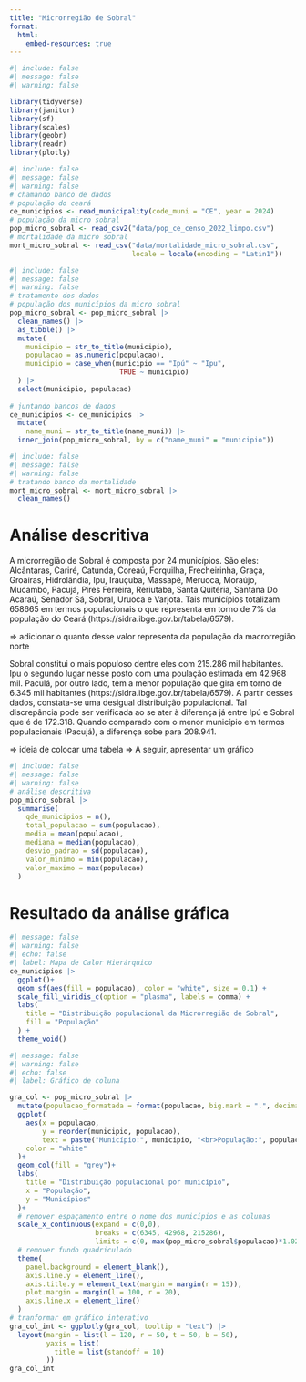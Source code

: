 ```yaml
---
title: "Microrregião de Sobral"
format:
  html:
    embed-resources: true
---
```


```r
#| include: false
#| message: false
#| warning: false

library(tidyverse)
library(janitor)
library(sf)
library(scales)
library(geobr)
library(readr)
library(plotly)
```

```r
#| include: false
#| message: false
#| warning: false
# chamando banco de dados
# população do ceará
ce_municipios <- read_municipality(code_muni = "CE", year = 2024)
# população da micro sobral
pop_micro_sobral <- read_csv2("data/pop_ce_censo_2022_limpo.csv")
# mortalidade da micro sobral
mort_micro_sobral <- read_csv("data/mortalidade_micro_sobral.csv",
                              locale = locale(encoding = "Latin1")) 
```

```r
#| include: false
#| message: false
#| warning: false
# tratamento dos dados
# população dos municípios da micro sobral
pop_micro_sobral <- pop_micro_sobral |> 
  clean_names() |> 
  as_tibble() |> 
  mutate(
    municipio = str_to_title(municipio),
    populacao = as.numeric(populacao),
    municipio = case_when(municipio == "Ipú" ~ "Ipu",
                           TRUE ~ municipio)
  ) |> 
  select(municipio, populacao)
   
# juntando bancos de dados
ce_municipios <- ce_municipios |> 
  mutate(
    name_muni = str_to_title(name_muni)) |> 
  inner_join(pop_micro_sobral, by = c("name_muni" = "municipio"))
```

```r
#| include: false
#| message: false
#| warning: false
# tratando banco da mortalidade
mort_micro_sobral <- mort_micro_sobral |> 
  clean_names()
```

# Análise descritiva
A microrregião de Sobral é composta por 24 municípios. São eles: Alcântaras, Cariré, Catunda, Coreaú, Forquilha, Frecheirinha, Graça, Groaíras, Hidrolândia, Ipu, Irauçuba, Massapê, Meruoca, Moraújo, Mucambo, Pacujá, Pires Ferreira, Reriutaba, Santa Quitéria, Santana Do Acaraú, Senador Sá, Sobral, Uruoca e Varjota. Tais municípios totalizam 658665 em termos populacionais o que representa em torno de 7% da população do Ceará (https://sidra.ibge.gov.br/tabela/6579).

=> adicionar o quanto desse valor representa da população da macrorregião norte

Sobral constitui o mais populoso dentre eles com 215.286 mil habitantes. Ipu o segundo lugar nesse posto com uma poulação estimada em 42.968 mil. Paculá, por outro lado, tem a menor população que gira em torno de 6.345 mil habitantes (https://sidra.ibge.gov.br/tabela/6579). A partir desses dados, constata-se uma desigual distribuição populacional. Tal discrepância pode ser verificada ao se ater à diferença já entre Ipú e Sobral que é de 172.318. Quando comparado com o menor município em termos populacionais (Pacujá), a diferença sobe para 208.941. 

=> ideia de colocar uma tabela
=> A seguir, apresentar um gráfico


```r
#| include: false
#| message: false
#| warning: false
# análise descritiva
pop_micro_sobral |> 
  summarise(
    qde_municipios = n(),
    total_populacao = sum(populacao),
    media = mean(populacao),
    mediana = median(populacao), 
    desvio_padrao = sd(populacao),
    valor_minimo = min(populacao),
    valor_maximo = max(populacao)
  )
```
# Resultado da análise gráfica
```r
#| message: false
#| warning: false
#| echo: false
#| label: Mapa de Calor Hierárquico
ce_municipios |> 
  ggplot()+
  geom_sf(aes(fill = populacao), color = "white", size = 0.1) +
  scale_fill_viridis_c(option = "plasma", labels = comma) +
  labs(
    title = "Distribuição populacional da Microrregião de Sobral",
    fill = "População"
  ) +
  theme_void()
```
```r
#| message: false
#| warning: false
#| echo: false
#| label: Gráfico de coluna

gra_col <- pop_micro_sobral |> 
  mutate(populacao_formatada = format(populacao, big.mark = ".", decimal.mark = ",")) |> 
  ggplot(
    aes(x = populacao,
        y = reorder(municipio, populacao),
        text = paste("Município:", municipio, "<br>População:", populacao_formatada)),
    color = "white"
  )+
  geom_col(fill = "grey")+
  labs(
    title = "Distribuição populacional por município",
    x = "População",
    y = "Municípios"
  )+
  # remover espaçamento entre o nome dos municípios e as colunas
  scale_x_continuous(expand = c(0,0),
                     breaks = c(6345, 42968, 215286),
                     limits = c(0, max(pop_micro_sobral$populacao)*1.02))+
  # remover fundo quadriculado
  theme(
    panel.background = element_blank(),
    axis.line.y = element_line(),
    axis.title.y = element_text(margin = margin(r = 15)),
    plot.margin = margin(l = 100, r = 20),
    axis.line.x = element_line()
  )
# tranformar em gráfico interativo
gra_col_int <- ggplotly(gra_col, tooltip = "text") |> 
  layout(margin = list(l = 120, r = 50, t = 50, b = 50),
         yaxis = list(
           title = list(standoff = 10)
         ))
gra_col_int
```










